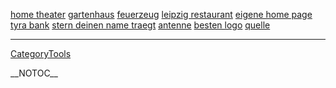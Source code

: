 <a href= http://home-theater.prof10.info >home theater</a>   <a href= http://gartenhaus.prof10.info >gartenhaus</a>   <a href= http://feuerzeug.price10.info >feuerzeug</a>   <a href= http://leipzig-restaurant.bober1.info >leipzig restaurant</a>   <a href= http://eigene-home-page.coo5.info >eigene home page</a>   <a href= http://tyra-bank.price10.info >tyra bank</a>   <a href= http://stern-deinen-name-traegt.prof10.info >stern deinen name traegt</a>   <a href= http://antenne.price10.info >antenne</a>   <a href= http://besten-logo.coo5.info >besten logo</a>   <a href= http://quelle.tanyababkina.info >quelle</a>
----
[[CategoryTools]]

__NOTOC__
